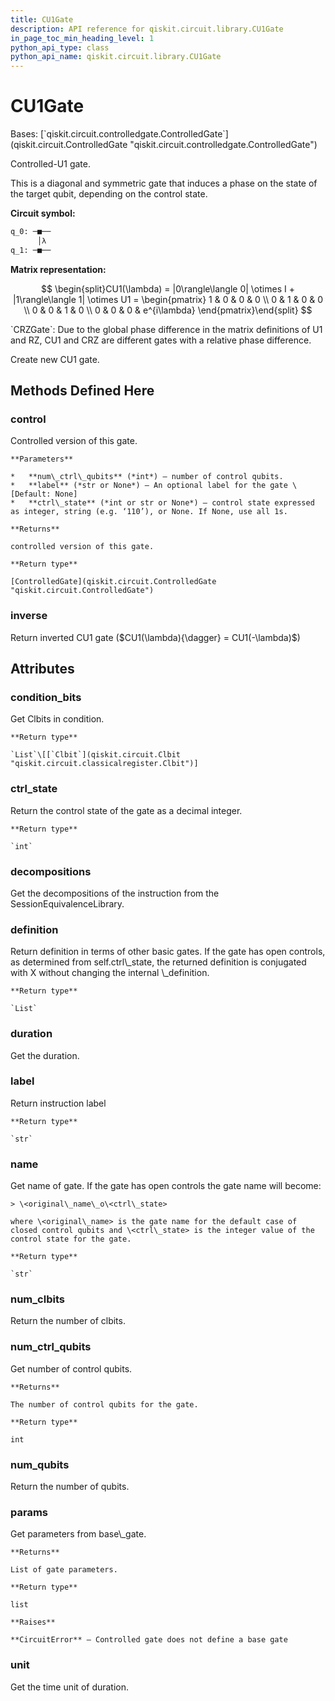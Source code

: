 ```yaml
---
title: CU1Gate
description: API reference for qiskit.circuit.library.CU1Gate
in_page_toc_min_heading_level: 1
python_api_type: class
python_api_name: qiskit.circuit.library.CU1Gate
---
```


# CU1Gate

<Class id="qiskit.circuit.library.CU1Gate" isDedicatedPage={true} github="https://github.com/qiskit/qiskit/tree/stable/0.21/qiskit/circuit/library/standard_gates/u1.py" signature="CU1Gate(theta, label=None, ctrl_state=None)" modifiers="class">
  Bases: [`qiskit.circuit.controlledgate.ControlledGate`](qiskit.circuit.ControlledGate "qiskit.circuit.controlledgate.ControlledGate")

  Controlled-U1 gate.

  This is a diagonal and symmetric gate that induces a phase on the state of the target qubit, depending on the control state.

  **Circuit symbol:**

  ```python
  q_0: ─■──
        │λ
  q_1: ─■──
  ```

  **Matrix representation:**

$$
\begin{split}CU1(\lambda) =
|0\rangle\langle 0| \otimes I + |1\rangle\langle 1| \otimes U1 =
\begin{pmatrix}
1 & 0 & 0 & 0 \\
0 & 1 & 0 & 0 \\
0 & 0 & 1 & 0 \\
0 & 0 & 0 & e^{i\lambda}
\end{pmatrix}\end{split}
$$

  <Admonition title="See also" type="note">
    `CRZGate`: Due to the global phase difference in the matrix definitions of U1 and RZ, CU1 and CRZ are different gates with a relative phase difference.
  </Admonition>

  Create new CU1 gate.

  ## Methods Defined Here

  <span id="qiskit-circuit-library-cu1gate-control" />

  ### control

  <Function id="qiskit.circuit.library.CU1Gate.control" signature="CU1Gate.control(num_ctrl_qubits=1, label=None, ctrl_state=None)">
    Controlled version of this gate.

    **Parameters**

    *   **num\_ctrl\_qubits** (*int*) – number of control qubits.
    *   **label** (*str or None*) – An optional label for the gate \[Default: None]
    *   **ctrl\_state** (*int or str or None*) – control state expressed as integer, string (e.g. ‘110’), or None. If None, use all 1s.

    **Returns**

    controlled version of this gate.

    **Return type**

    [ControlledGate](qiskit.circuit.ControlledGate "qiskit.circuit.ControlledGate")
  </Function>

  <span id="qiskit-circuit-library-cu1gate-inverse" />

  ### inverse

  <Function id="qiskit.circuit.library.CU1Gate.inverse" signature="CU1Gate.inverse()">
    Return inverted CU1 gate ($CU1(\lambda){\dagger} = CU1(-\lambda)$)
  </Function>

  ## Attributes

  ### condition\_bits

  <Attribute id="qiskit.circuit.library.CU1Gate.condition_bits">
    Get Clbits in condition.

    **Return type**

    `List`\[[`Clbit`](qiskit.circuit.Clbit "qiskit.circuit.classicalregister.Clbit")]
  </Attribute>

  ### ctrl\_state

  <Attribute id="qiskit.circuit.library.CU1Gate.ctrl_state">
    Return the control state of the gate as a decimal integer.

    **Return type**

    `int`
  </Attribute>

  ### decompositions

  <Attribute id="qiskit.circuit.library.CU1Gate.decompositions">
    Get the decompositions of the instruction from the SessionEquivalenceLibrary.
  </Attribute>

  ### definition

  <Attribute id="qiskit.circuit.library.CU1Gate.definition">
    Return definition in terms of other basic gates. If the gate has open controls, as determined from self.ctrl\_state, the returned definition is conjugated with X without changing the internal \_definition.

    **Return type**

    `List`
  </Attribute>

  ### duration

  <Attribute id="qiskit.circuit.library.CU1Gate.duration">
    Get the duration.
  </Attribute>

  ### label

  <Attribute id="qiskit.circuit.library.CU1Gate.label">
    Return instruction label

    **Return type**

    `str`
  </Attribute>

  ### name

  <Attribute id="qiskit.circuit.library.CU1Gate.name">
    Get name of gate. If the gate has open controls the gate name will become:

    > \<original\_name\_o\<ctrl\_state>

    where \<original\_name> is the gate name for the default case of closed control qubits and \<ctrl\_state> is the integer value of the control state for the gate.

    **Return type**

    `str`
  </Attribute>

  ### num\_clbits

  <Attribute id="qiskit.circuit.library.CU1Gate.num_clbits">
    Return the number of clbits.
  </Attribute>

  ### num\_ctrl\_qubits

  <Attribute id="qiskit.circuit.library.CU1Gate.num_ctrl_qubits">
    Get number of control qubits.

    **Returns**

    The number of control qubits for the gate.

    **Return type**

    int
  </Attribute>

  ### num\_qubits

  <Attribute id="qiskit.circuit.library.CU1Gate.num_qubits">
    Return the number of qubits.
  </Attribute>

  ### params

  <Attribute id="qiskit.circuit.library.CU1Gate.params">
    Get parameters from base\_gate.

    **Returns**

    List of gate parameters.

    **Return type**

    list

    **Raises**

    **CircuitError** – Controlled gate does not define a base gate
  </Attribute>

  ### unit

  <Attribute id="qiskit.circuit.library.CU1Gate.unit">
    Get the time unit of duration.
  </Attribute>
</Class>

